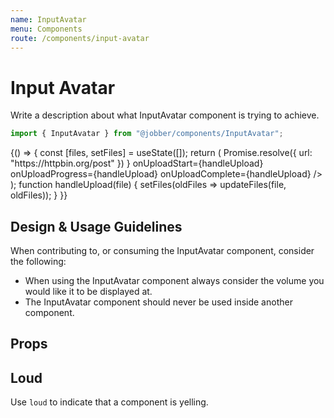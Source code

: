 ```yaml
---
name: InputAvatar
menu: Components
route: /components/input-avatar
---
```



# Input Avatar

<ComponentStatus stage="pre" responsive="no" accessible="no" />

Write a description about what InputAvatar component is trying to achieve.

```ts
import { InputAvatar } from "@jobber/components/InputAvatar";
```

<Playground>
  {() => {
    const [files, setFiles] = useState([]);
    return (
      <InputAvatar
        getUploadParams={() =>
          Promise.resolve({ url: "https://httpbin.org/post" })
        }
        onUploadStart={handleUpload}
        onUploadProgress={handleUpload}
        onUploadComplete={handleUpload}
      />
    );
    function handleUpload(file) {
      setFiles(oldFiles => updateFiles(file, oldFiles));
    }
  }}
</Playground>

<!--
  It is not necessary to include Design & Usage Guidlelines. Use this section
  to answer common questions and considerations about component usage.
-->

## Design & Usage Guidelines

When contributing to, or consuming the InputAvatar component, consider the
following:

- When using the InputAvatar component always consider the volume you would like
  it to be displayed at.
- The InputAvatar component should never be used inside another component.

## Props

<Props of={InputAvatar} />

<!--
  It is not necessary to provide an example of each prop. Use usage examples to
  highlight key features of a component or particular considerations.

  See `Button.mdx` for a good example of this.
-->

## Loud

Use `loud` to indicate that a component is yelling.

<Playground>
  <InputAvatar text="Fred" loud={true} />
</Playground>
